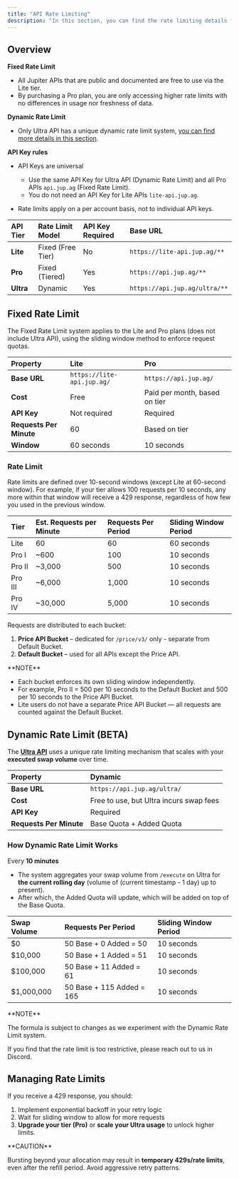```yaml
---
title: "API Rate Limiting"
description: "In this section, you can find the rate limiting details for the Jupiter API."
---
```


## Overview

**Fixed Rate Limit**

* All Jupiter APIs that are public and documented are free to use via the Lite tier.
* By purchasing a Pro plan, you are only accessing higher rate limits with no differences in usage nor freshness of data.

**Dynamic Rate Limit**

* Only Ultra API has a unique dynamic rate limit system, [you can find more details in this section](#dynamic-rate-limit).

**API Key rules**

* API Keys are universal

  * Use the same API Key for Ultra API (Dynamic Rate Limit) and all Pro APIs `api.jup.ag` (Fixed Rate Limit).
  * You do not need an API Key for Lite APIs `lite-api.jup.ag`.

* Rate limits apply on a per account basis, not to individual API keys.

| API Tier  | Rate Limit Model  | API Key Required | Base URL                      |
| :--------- | :----------------- | :---------------- | :----------------------------- |
| **Lite**  | Fixed (Free Tier) | No               | `https://lite-api.jup.ag/**`  |
| **Pro**   | Fixed (Tiered)    | Yes              | `https://api.jup.ag/**`       |
| **Ultra** | Dynamic           | Yes              | `https://api.jup.ag/ultra/**` |

## Fixed Rate Limit

The Fixed Rate Limit system applies to the Lite and Pro plans (does not include Ultra API), using the sliding window method to enforce request quotas.

| Property                | Lite                       | Pro                           |
| :----------------------- | :-------------------------- | :----------------------------- |
| **Base URL**            | `https://lite-api.jup.ag/` | `https://api.jup.ag/`         |
| **Cost**                | Free                       | Paid per month, based on tier |
| **API Key**             | Not required               | Required                      |
| **Requests Per Minute** | 60                         | Based on tier                 |
| **Window**              | 60 seconds                 | 10 seconds                    |

### Rate Limit

Rate limits are defined over 10-second windows (except Lite at 60-second window). For example, if your tier allows 100 requests per 10 seconds, any more within that window will receive a 429 response, regardless of how few you used in the previous window.

| Tier    | Est. Requests per Minute | Requests Per Period | Sliding Window Period |
| :------- | :------------------------ | :------------------- | :--------------------- |
| Lite    | 60                       | 60                  | 60 seconds            |
| Pro I   | \~600                    | 100                 | 10 seconds            |
| Pro II  | \~3,000                  | 500                 | 10 seconds            |
| Pro III | \~6,000                  | 1,000               | 10 seconds            |
| Pro IV  | \~30,000                 | 5,000               | 10 seconds            |

Requests are distributed to each bucket:

1. **Price API Bucket** – dedicated for `/price/v3/` only - separate from Default Bucket.
2. **Default Bucket** – used for all APIs except the Price API.

<Info>
  **NOTE**

  * Each bucket enforces its own sliding window independently.
  * For example, Pro II = 500 per 10 seconds to the Default Bucket and 500 per 10 seconds to the Price API Bucket.
  * Lite users do not have a separate Price API Bucket — all requests are counted against the Default Bucket.
</Info>

## Dynamic Rate Limit (BETA)

The [**Ultra API**](/docs/ultra-api) uses a unique rate limiting mechanism that scales with your **executed swap volume** over time.

| Property                | Dynamic                                 |
| :----------------------- | :--------------------------------------- |
| **Base URL**            | `https://api.jup.ag/ultra/`             |
| **Cost**                | Free to use, but Ultra incurs swap fees |
| **API Key**             | Required                                |
| **Requests Per Minute** | Base Quota + Added Quota                |

### How Dynamic Rate Limit Works

Every **10 minutes**

* The system aggregates your swap volume from `/execute` on Ultra for **the current rolling day** (volume of (current timestamp - 1 day) up to present).
* After which, the Added Quota will update, which will be added on top of the Base Quota.

| Swap Volume | Requests Per Period       | Sliding Window Period |
| :---------- | :------------------------ | :-------------------- |
| $0          | 50 Base + 0 Added = 50    | 10 seconds            |
| $10,000     | 50 Base + 1 Added = 51    | 10 seconds            |
| $100,000    | 50 Base + 11 Added = 61   | 10 seconds            |
| $1,000,000  | 50 Base + 115 Added = 165 | 10 seconds            |

<Info>
  **NOTE**

  The formula is subject to changes as we experiment with the Dynamic Rate Limit system.

  If you find that the rate limit is too restrictive, please reach out to us in Discord.
</Info>

## Managing Rate Limits

If you receive a 429 response, you should:

1. Implement exponential backoff in your retry logic
2. Wait for sliding window to allow for more requests
3. **Upgrade your tier (Pro)** or **scale your Ultra usage** to unlock higher limits.

<Warning>
  **CAUTION**

  Bursting beyond your allocation may result in **temporary 429s/rate limits**, even after the refill period. Avoid aggressive retry patterns.
</Warning>
